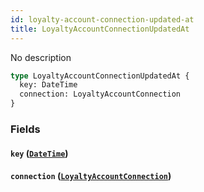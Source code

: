 ```yaml
---
id: loyalty-account-connection-updated-at
title: LoyaltyAccountConnectionUpdatedAt
---
```


No description

```graphql
type LoyaltyAccountConnectionUpdatedAt {
  key: DateTime
  connection: LoyaltyAccountConnection
}
```

### Fields

#### `key` ([`DateTime`](/v1/scalars/date-time))

#### `connection` ([`LoyaltyAccountConnection`](/v1/objects/loyalty-account-connection))
